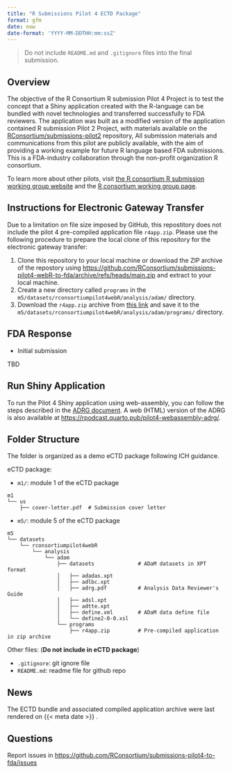 ```yaml
---
title: "R Submissions Pilot 4 ECTD Package"
format: gfm
date: now
date-format: 'YYYY-MM-DDTHH:mm:ssZ'
---
```


> Do not include `README.md` and `.gitignore` files into the final submission. 

## Overview

The objective of the R Consortium R submission Pilot 4 Project is to test the concept that a Shiny application created with the R-language can be bundled with novel technologies and transferred successfully to FDA reviewers. The application was built as a modified version of the application contained R submission Pilot 2 Project, with materials available on the [RConsortium/submissions-pilot2](https://github.com/RConsortium/submissions-pilot2) repository, All submission materials and communications from this pilot are publicly available, with the aim of providing a working example for future R language based FDA submissions. This is a FDA-industry collaboration through the non-profit organization R consortium.

To learn more about other pilots, visit [the R consortium R submission working group website](https://rconsortium.github.io/submissions-wg/) and the [R consortium working group page](https://www.r-consortium.org/projects/isc-working-groups).

## Instructions for Electronic Gateway Transfer

Due to a limitation on file size imposed by GitHub, this repostitory does not include the pilot 4 pre-compiled application file `r4app.zip`. Please use the following procedure to prepare the local clone of this repository for the electronic gateway transfer:

1. Clone this repository to your local machine or download the ZIP archive of the repostory using <https://github.com/RConsortium/submissions-pilot4-webR-to-fda/archive/refs/heads/main.zip> and extract to your local machine. 
2. Create a new directory called `programs` in the `m5/datasets/rconsortiumpilot4webR/analysis/adam/` directory.
3. Download the `r4app.zip` archive from [this link](https://rsubmission-draft.us-east-1.linodeobjects.com/r4app.zip) and save it to the `m5/datasets/rconsortiumpilot4webR/analysis/adam/programs/` directory.

## FDA Response 

- Initial submission

TBD
  
## Run Shiny Application

To run the Pilot 4 Shiny application using web-assembly, you can follow the steps described in the [ADRG document](https://rsubmission-draft.us-east-1.linodeobjects.com/adrg-quarto-pdf.pdf). A web (HTML) version of the ADRG is also available at <https://rpodcast.quarto.pub/pilot4-webassembly-adrg/>.

## Folder Structure 

The folder is organized as a demo eCTD package following ICH guidance. 

eCTD package: 

- `m1/`: module 1 of the eCTD package

```
m1
└── us
    ├── cover-letter.pdf  # Submission cover letter
```

- `m5/`: module 5 of the eCTD package

```
m5
└── datasets
    └── rconsortiumpilot4webR
        └── analysis
            └── adam
                ├── datasets              # ADaM datasets in XPT format
                │   ├── adadas.xpt
                │   ├── adlbc.xpt
                │   ├── adrg.pdf          # Analysis Data Reviewer's Guide
                │   ├── adsl.xpt
                │   ├── adtte.xpt
                │   ├── define.xml        # ADaM data define file
                │   └── define2-0-0.xsl
                └── programs
                    ├── r4app.zip         # Pre-compiled application in zip archive
```
Other files: (**Do not include in eCTD package**)

- `.gitignore`: git ignore file
- `README.md`: readme file for github repo

## News

The ECTD bundle and associated compiled application archive were last rendered on {{< meta date >}} .

## Questions 

Report issues in <https://github.com/RConsortium/submissions-pilot4-to-fda/issues>

